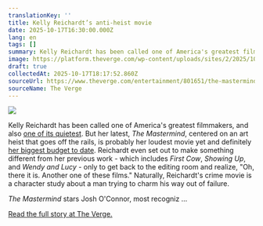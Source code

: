 ```yaml
---
translationKey: ''
title: Kelly Reichardt’s anti-heist movie
date: 2025-10-17T16:30:00.000Z
lang: en
tags: []
summary: Kelly Reichardt has been called one of America's greatest filmmakers, and also one of its quietest. But her latest, The Mastermind, centered on an art heist that goes off the rails, is probably her loudest movie yet and definitely her biggest budget to date. Reichardt even set out to make something different from her previous work - which includes First Cow, Showing Up, and Wendy and Lucy - only to get back to the editing room and realize, "Oh, there it is. Another one of these films." Naturally, Reichardt's crime movie is a character study about a man trying to charm his way out of failure.
image: https://platform.theverge.com/wp-content/uploads/sites/2/2025/10/4_Credit_-2025-Mastermind-Movie-Inc.-All-Rights-Reserved.jpg?quality=90&#038;strip=all&#038;crop=0,0,100,100
draft: true
collectedAt: 2025-10-17T18:17:52.860Z
sourceUrl: https://www.theverge.com/entertainment/801651/the-mastermind-kelly-reichardt-director-interview
sourceName: The Verge
---
```

![](https://platform.theverge.com/wp-content/uploads/sites/2/2025/10/4_Credit_-2025-Mastermind-Movie-Inc.-All-Rights-Reserved.jpg?quality=90&strip=all&crop=0,0,100,100)

Kelly Reichardt has been called one of America's greatest filmmakers, and also [one of its quietest](https://variety.com/2016/film/reviews/certain-women-review-kristen-stewart-1201687531/). But her latest, _The Mastermind_, centered on an art heist that goes off the rails, is probably her loudest movie yet and definitely [her biggest budget to date](https://www.vulture.com/article/kelly-reichardt-interview-the-mastermind-josh-oconnor.html). Reichardt even set out to make something different from her previous work - which includes _First Cow_, _Showing Up_, and _Wendy and Lucy_ - only to get back to the editing room and realize, "Oh, there it is. Another one of these films." Naturally, Reichardt's crime movie is a character study about a man trying to charm his way out of failure.

_The Mastermind_ stars Josh O'Connor, most recogniz …

[Read the full story at The Verge.](https://www.theverge.com/entertainment/801651/the-mastermind-kelly-reichardt-director-interview)

